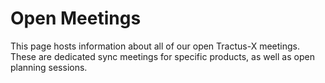 
# Open Meetings

This page hosts information about all of our open Tractus-X meetings.
These are dedicated sync meetings for specific products, as well as open planning sessions.

<MeetingInfo title="[C-X] Alignment & Open Planning Trace-X (Follow-up)"
             schedule="Monday, 22. January 2024 from 03:30 pm to 04:00 pm CET (UTC +1)"
             description="Open Planning (follow up for Trace-X features), planned for release 24.05"
             contact="martin.kanal@doubleslash.de"
             sessionLink="https://teams.microsoft.com/l/meetup-join/19%3ameeting_NTA2NTRhNjAtYzMyYi00OTBkLWIxYTUtM2FhNjgzOGU2ZjBk%40thread.v2/0?context=%7b%22Tid%22%3a%2226f86412-f875-4281-b566-fe6fe385e17c%22%2c%22Oid%22%3a%22db3ba521-7335-4e4f-b672-fc9f7c3f5536%22%7d"
             meetingLink="../meetings/alignment-and-planning-trace-x.ics"
/>

<MeetingInfo title="Tractus-X Open Planning R24.05"
             schedule="Wednesday, 17. January 2024, 9.30 pm until 16.30 pm CET (UTC +1)"
             description="Open Planning, hosted by the Network Service Committee of the Catena-X association. The goal for this meeting is the planning of the features for the next Tractus-X release"
             contact="stephan.bauer@catena-x.net"
/>

<MeetingInfo title="Tractus-X community call"
             schedule="Every Friday 1pm CET (UTC +1)"
             description="Formerly known as the 'Office Hour', hosted by the System Team of the Catena-X Consortium, the Tractus-X is the open
replacement meeting for everyone interested in general and overarching topics regarding Eclipse Tractus-X"
             contact="devsecops@catena-x.net"
/>
